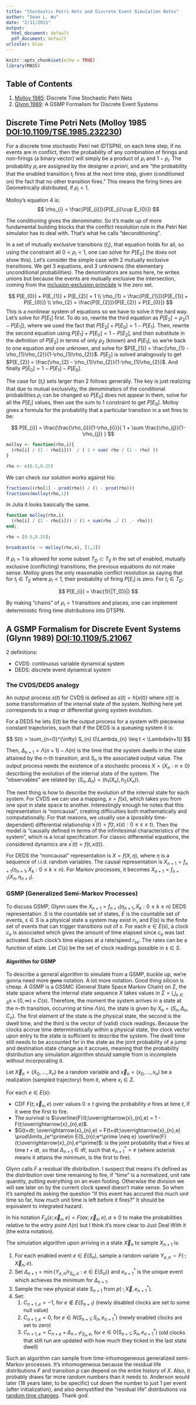 ```yaml
---
title: "Stochastic Petri Nets and Discrete Event Simulation Notes"
author: "Sean L. Wu"
date: "2/11/2021"
output:
  html_document: default
  pdf_document: default
urlcolor: blue
---
```


```r
knitr::opts_chunk$set(echo = TRUE)
library(MASS)
```

## Table of Contents

  1. [Molloy 1985](#Molloy-1985): Discrete Time Stochastic Petri Nets
  2. [Glynn 1989](#Glynn-1989): A GSMP Formalism for Discrete Event Systems

## Discrete Time Petri Nets (Molloy 1985 [DOI:10.1109/TSE.1985.232230](https://doi.org/10.1109/TSE.1985.232230)) {#Molloy-1985}

For a discrete time stochastic Petri net (DTSPN), on each time step, if no events are in conflict, then the probability of any combination of firings and non-firings (a binary vector) will simply be a product of $\rho_{i}$ and $1-\rho_{i}$. The probability $\rho_{i}$ are assigned by the designer *a priori*, and are "the probability that the enabled transition $t_{i}$ fires at the next time step, given (conditioned on) the fact that no other transition fires." This means the firing times are Geometrically distributed, if $\rho_{i}<1$.

Molloy's equation 4 is: $$ \rho_{i} = \frac{P[E_{i}]}{P[E_{i}\cup E_{0}]} $$ 

The conditioning gives the denominator. So it's made up of more fundamental building blocks that the conflict resolution rule in the Petri Net simulator has to deal with. That's what he calls "deconditioning".

In a set of mutually exclusive transitions $\{t_{i}\}$, that equation holds for all, so using the constraint all $0<\rho_{i}<1$, one can solve for $P[E_{0}]$ (he does not show this). Let's consider the simple case with 2 mutually exclusive transitions. We get 3 equations, and 3 unknowns (the elementary unconditional probabilities). The denominators are sums here, he writes unions but because the events are mutually exclusive the intersection, coming from the [inclusion-exclusion principle](https://en.wikipedia.org/wiki/Inclusion%E2%80%93exclusion_principle#In_probability) is the zero set.

$$
P[E_{0}] + P[E_{1}] + P[E_{2}] = 1 \\
\rho_{1} = \frac{P[E_{1}]}{P[E_{1}] + P[E_{0}]} \\
\rho_{2} = \frac{P[E_{2}]}{P[E_{2}] + P[E_{0}]}
$$
This is a nonlinear system of equations so we have to solve it the hard way. Let's solve for $P[E_{1}]$ first. To do so, rewrite the third equation as $P[E_{2}] = \rho_{2}(1 - P[E_{1}])$, where we used the fact that $P[E_{2}]+P[E_{0}] = 1 - P[E_{1}]$.  Then, rewrite the second equation using $P[E_{1}]+P[E_{0}] = 1 - P[E_{2}]$, and then substitute in the definition of $P[E_{2}]$ in terms of only $\rho_{2}$ (known) and $P[E_{1}]$, so we're back to one equation and one unknown, and solve for $P[E_{1}] = \frac{\rho_{1} - \rho_{1}\rho_{2}}{1-\rho_{1}\rho_{2}}$. $P[E_{2}]$ is solved analogously to get $P[E_{2}] = \frac{\rho_{2} - \rho_{1}\rho_{2}}{1-\rho_{1}\rho_{2}}$. And finally $P[E_{0}] = 1 - P[E_{1}] - P[E_{0}]$.

The case for $\{t_{i}\}$ sets larger than 2 follows generally. The key is just realizing that due to mutual exclusivity, the denominators of the conditional probabilities $\rho_{i}$ can be changed so $P[E_{0}]$ does not appear in them, solve for all the $P[E_{i}]$ values, then use the sum to 1 constraint to get $P[E_{0}]$. Molloy gives a formula for the probability that a particular transition in a set fires to be:

$$
P[E_{i}] = \frac{\frac{\rho_{i}}{1-\rho_{i}}}{ 1 + \sum \frac{\rho_{j}}{1-\rho_{j}} }
$$

```R
molloy <- function(rho,i){
  (rho[i] / (1 - rho[i]))  / ( 1 + sum( rho / (1 - rho) ))
}

rho <- c(0.5,0.25)
```

We can check our solution works against his:

```R
fractions((rho[1] - prod(rho)) / (1 - prod(rho)))
fractions(molloy(rho,1))
```

In Julia it looks basically the same.

```julia
function molloy(rho,i)
  (rho[i] / (1 - rho[i])) / (1 + sum(rho ./ (1 .- rho)))
end;

rho = [0.5,0.25];

broadcast(x -> molloy(rho,x), [1,2])
```

If $\rho_{i}=1$ is allowed for some subset $T_{D}\subset T_{E}$ in the set of enabled, mutually exclusive (conflicting) transitions, the previous equations do not make sense. Molloy gives the only reasonable conflict resolution as saying that for $t_{i}\in T_{E}$ where $\rho_{i}<1$, their probability of firing $P[E_{i}]$ is zero. For $t_{i}\in T_{D}$:

$$
P[E_{i}] = \frac{1}{|T_{D}|}
$$

By making "chains" of $\rho_{i}=1$ transitions and places, one can implement deterministic firing time distributions into DTSPN.

## A GSMP Formalism for Discrete Event Systems (Glynn 1989) [DOI:10.1109/5.21067](https://doi.org/10.1109/5.21067) {#Glynn-1989}

2 definitions:

  * CVDS: continuous variable dynamical system
  * DEDS: discrete event dynamical system
  
### The CVDS/DEDS analogy

An output process $s(t)$ for CVDS is defined as $s(t) = h(x(t))$ where $x(t)$ is some transformation of the internal state of the system. Nothing here yet corresponds to a map or differential giving system evolution.

For a DEDS he lets $S(t)$ be the output process for a system with piecewise constant trajectories, such that if the DEDS is a queueing system it is:

$$
S(t) = \sum_{n=0}^{\infty} S_{n} I(\Lambda_{n} \leq t < \Lambda(n+1))
$$

Then, $\Delta_{n+1} = \Lambda(n+1) - \Lambda(n)$ is the time that the system dwells in the state attained by the n-th transition, and $S_{n}$ is the associated output value. The output process needs the existence of a stochastic process $X = (X_{n}:n\geq 0)$ describing the evolution of the internal state of the system. The "observables" are related by: $(S_{n},\Delta_{n}) = (h_{1}(X_{n}),h_{2}(X_{n}))$.

The next thing is how to describe the evolution of the internal state for each system. For CVDS we can use a mapping, $x=f(x)$, which takes you from one spot in state space to another. Interestingly enough he notes that this representation is "noncausal", creating difficulties both mathematically and computationally. For that reasons, we usually use a (possibly time-dependent) differential relationship $x^{\prime}(t) = f(t,x(s):0\leq s \leq t)$. Then the model is "causally defined in terms of the infinitesimal characteristics of the system", which is a local specification. For classic differential equations, the considered dynamics are $x^{\prime}(t) = f(t,x(t))$.

For DEDS the "noncausal" representation is $X = f(X,\eta)$, where $\eta$ is a sequence of i.i.d. random variables. The causal representation is $X_{n+1} = f_{n+1}(\eta_{n+1},X_{k}:0\leq k \leq n)$. For Markov processes, it becomes $X_{n+1} = f_{n+1}(X_{n},\eta_{n+1})$.

### GSMP (Generalized Semi-Markov Processes)

To discuss GSMP, Glynn uses the $X_{n+1} = f_{n+1}(\eta_{n+1},X_{k}:0\leq k \leq n)$ DEDS representation. $S$ is the countable set of states, $E$ is the countable set of events, $s\in S$ is a physical state a system may exist in, and $E(s)$ is the finite set of events that can trigger transitions out of $s$. For each $e\in E(s)$, a clock $c_{e}$ is associated which gives the amount of time elapsed since $c_{e}$ was last activated. Each clock's time elapses at a rate/speed $r_{se}$. The rates can be a function of state. Let $C(s)$ be the set of clock readings possible in $s\in S$.

#### Algorithm for GSMP

To describe a general algorithm to simulate from a GSMP, buckle up, we're gonna need more ~~guns~~ notation. A lot more notation. Good thing silicon is cheap. A GSMP is a GSSMC (General State Space Markov Chain) on $\Sigma$, the state space where the internal state sequence $X$ takes values in $\Sigma = \bigcup_{s\in S} {s}\times[0,\infty)\times C(s)$. Therefore, the moment the system arrives in a state at the n-th transition, occurring at time $\Lambda(n)$, the state is given by $X_{n}=(S_{n},\Delta_{n},C_{n})$. The first element of the state is the physical state, the second is the dwell time, and the third is the vector of (valid) clock readings. Because the clocks accrue time deterministically within a physical state, the clock vector upon entry to the state is sufficient to describe the system. The dwell time still needs to be accounted for in the state as the joint probability of a jump and destination state change as it accrues, meaning that the probability distribution any simulation algorithm should sample from is incomplete without incorporating it.

Let $\overrightarrow{X}_{n}=(X_{0},...,X_{n})$ be a random variable and $\overrightarrow{x}_{n}=(x_{0},...,x_{n})$ be a realization (sampled trajectory) from it, where $x_{i}\in\Sigma$.

For each $e\in E(s)$:

  * CDF $F(t;\overrightarrow{x}_{n},e)$ over values $0\leq t$ giving the probability $e$ fires at time $t$, if it were the first to fire. 
  * The survival is $\overline{F}(t;\overrightarrow{x}_{n},e) = 1 - F(t;\overrightarrow{x}_{n},e)$. 
  * $G(t+dt; \overrightarrow{x}_{n},e) = F(t+dt;\overrightarrow{x}_{n},e) \prod\limits_{e^\prime\in E(S_{n});e^\prime \neq e} \overline{F}(t;\overrightarrow{x}_{n},e^\prime)$: is the joint probability that $e$ fires at time $t+dt$, so that $\Delta_{n+1}\in dt$, such that $e^{*}_{n+1} = e$ (where asterisk means it attains the minimum, is the first to fire). 
  
Glynn calls $F$ a residual life distribution. I suspect that means it's defined as the distribution over time remaining to fire, if "time" is a normalized, unit rate quantity, putting everything on an even footing. Otherwise the division we will see later on by the current clock speed doesn't make sense. So when it's sampled its asking the question "if this event has accured this much unit time so far, how much unit time is left before it fires?" It should be equivalent to integrated hazard.

In his notation $F_{a}(x;\overrightarrow{x}_{n},e) = F(ax;\overrightarrow{x}_{n},e), a\geq 0$ to make the probabilities relative to the entry point $\Lambda(n)$ but I think it's more clear to Just Deal With it (the extra notation).

The simulation algorithm upon arriving in a state $\overrightarrow{X}_{n}$ to sample $X_{n+1}$ is:

  1. For each enabled event $e\in E(S_{n})$, sample a random variate $Y_{e,n} \sim F(\cdot;\overrightarrow{X}_{n},e)$.
  2. Set $\Delta_{n+1} = \min\{Y_{e,n}/r_{S_{n},e}:e\in E(S_{n})\}$ and $e^{*}_{n+1}$ is the unique event which achieves the minimum for $\Delta_{n+1}$.
  3. Sample the new physical state $S_{n+1}$ from $p(\cdot; \overrightarrow{X},e^{*}_{n+1})$.
  4. Set:
      1. $C_{n+1,e}=-1$, for $e\not\in E(S_{n+1})$ (newly disabled clocks are set to some null value)
      2. $C_{n+1,e}=0$, for $e\in N(S_{n+1};S_{n},e^{*}_{n+1})$ (newly enabled clocks are set to zero)
      3. $C_{n+1,e} = C_{n+e} + \Delta_{n+1} r_{S_{n},e}$, for $e\in 0(S_{n+1};S_{n},e^{*}_{n+1})$ (old clocks that still run are updated with how much they ticked in the last state dwell)
    
Such an algorithm can sample from time-inhomogeneous generalized semi-Markov processes. It's inhomogeneous because the residual life distributions $F$ and transition $p$ can depend on the entire history of $X$. Also, it probably draws far more random numbers than it needs to. Anderson would later (18 years later, to be specific) cut down the number to just 1 per event (after initialization), and also demystified the "residual life" distributions via [random time changes](http://bactra.org/notebooks/random-time-changes.html). Thank god.

###